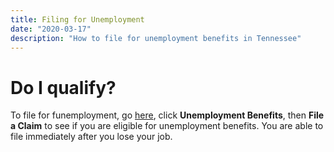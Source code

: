 ```yaml
---
title: Filing for Unemployment
date: "2020-03-17"
description: "How to file for unemployment benefits in Tennessee"
---
```


# Do I qualify?

To file for funemployment, go [here](https://www.jobs4tn.gov/), click <b>Unemployment Benefits</b>, then <b>File a Claim</b> to see if you are eligible for unemployment benefits. You are able to file immediately after you lose your job.